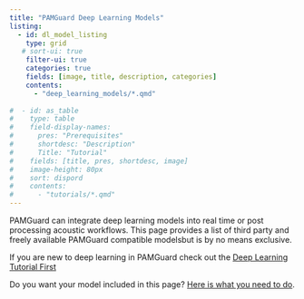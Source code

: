 ```yaml
---
title: "PAMGuard Deep Learning Models"
listing: 
  - id: dl_model_listing
    type: grid
   # sort-ui: true
    filter-ui: true
    categories: true
    fields: [image, title, description, categories]
    contents: 
      - "deep_learning_models/*.qmd"
      
#  - id: as_table
#    type: table
#    field-display-names:
#      pres: "Prerequisites"
#      shortdesc: "Description"
#      Title: "Tutorial"
#    fields: [title, pres, shortdesc, image]
#    image-height: 80px
#    sort: dispord
#    contents: 
#      - "tutorials/*.qmd"
---
```


PAMGuard can integrate deep learning models into real time or post processing acoustic workflows. This page provides a list of third party and freely available PAMGuard compatible modelsbut is by no means exclusive.

If you are new to deep learning in PAMGuard check out the [Deep Learning Tutorial First](/tutorials/deeplearning.qmd)

::: {#dl_model_listing}
:::

Do you want your model included in this page? [Here is what you need to do](deeplearningmodels_howtoadd.qmd).
